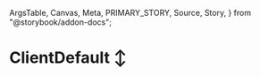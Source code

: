   ArgsTable,
  Canvas,
  Meta,
  PRIMARY_STORY,
  Source,
  Story,
} from "@storybook/addon-docs";

<Meta title="ClientPageDefault" />

# ClientDefault ↕️

<Canvas withSource="none">
  <div>
    <Provider store={store}>
      <Story id="client-page--client-page-default" />
    </Provider>
  </div>
</Canvas>

<ArgsTable story={PRIMARY_STORY} />

<Source dark />
